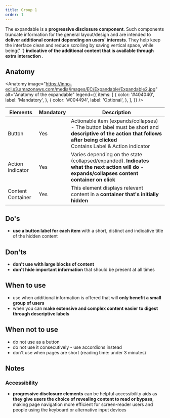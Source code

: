 ```yaml
---
title: Group 1
order: 1
---
```



<Paragraph size="lead">
  The expandable is a <strong>progressive disclosure component</strong>. Such
  components truncate information for the general layout/design and are intended
  to <strong>deliver additional content depending on users' interests</strong>.
  They help keep the interface clean and reduce scrolling by saving vertical
  space, while being{' '}
  <strong>
    indicative of the additional content that is available through extra
    interaction
  </strong>
  .
</Paragraph>

## Anatomy

<Anatomy
  image="https://inno-ecl.s3.amazonaws.com/media/images/EC/Expandable/Expandable2.jpg"
  alt="Anatomy of the expandable"
  legend={{
    items: [
      {
        color: '#404040',
        label: 'Mandatory',
      },
      {
        color: '#004494',
        label: 'Optional',
      },
    ],
  }}
/>

| Elements          | Mandatory | Description                                                                                                                                                                   |
| ----------------- | --------- | ----------------------------------------------------------------------------------------------------------------------------------------------------------------------------- |
| Button            | Yes       | Actionable item (expands/collapses) - The button label must be short and **descriptive of the action that follows after being clicked**<br/>Contains Label & Action indicator |
| Action indicator  | Yes       | Varies depending on the state (collapsed/expanded). **Indicates what the next action will do - expands/collapses content container on click**                                 |
| Content Container | Yes       | This element displays relevant content in a **container that's initially hidden**                                                                                             |

## Do's

- **use a button label for each item** with a short, distinct and indicative title of the hidden content

## Don'ts

- **don't use with large blocks of content**
- **don't hide important information** that should be present at all times

## When to use

- use when additional information is offered that will **only benefit a small group of users**
- when you can **make extensive and complex content easier to digest through descriptive labels**

## When not to use

- do not use as a button
- do not use it consecutively - use <Link to="/ec/components/accordion/usage/">accordions</Link> instead
- don't use when pages are short (reading time: under 3 minutes)

## Notes

### Accessibility

- **progressive disclosure elements** can be helpful accessibility aids as **they give users the choice of revealing content to read or bypass**, making page navigation more efficient for screen-reader users and people using the keyboard or alternative input devices
